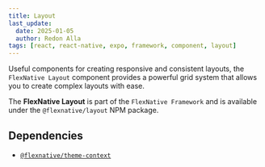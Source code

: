 ```yaml
---
title: Layout
last_update:
  date: 2025-01-05
  author: Redon Alla
tags: [react, react-native, expo, framework, component, layout]
---
```




Useful components for creating responsive and consistent layouts, the `FlexNative Layout` component provides a powerful
grid system that allows you to create complex layouts with ease.

The **FlexNative Layout** is part of the `FlexNative Framework` and is available under the `@flexnative/layout` NPM package.

## Dependencies
- [`@flexnative/theme-context`](../../theme/index.mdx)

<Installation title="FlexNative Layout" name='@flexnative/layout' />

<DocCardList />